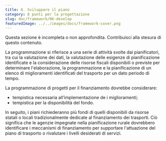 ```yaml
---
title: 6. Sviluppare il piano
category: 8 punti per la progettazione
slug: doc/framework/06-develop
featuredImage: ../../images/docs/framework-cover.png
---
```



<Callout color="grey">
  Questa sezione è incompleta o non approfondita. Contribuisci alla stesura di
  questo contenuto.
</Callout>


La programmazione si riferisce a una serie di attività svolte dai pianificatori, tra cui la valutazione dei dati, la valutazione delle esigenze di pianificazione identificate e la considerazione delle risorse fiscali disponibili o previste per determinare l'elaborazione, la programmazione e la pianificazione di un elenco di miglioramenti identificati del trasporto per un dato periodo di tempo.

La programmazione di progetti per il finanziamento dovrebbe considerare:

- tempistica necessaria all’implementazione de i miglioramenti;
- tempistica per la disponibilità del fondo.

In seguito, i piani richiederanno più fondi di quelli disponibili da risorse statali o locali tradizionalmente dedicate al finanziamento dei trasporti. Ciò significa che le agenzie impegnate nella pianificazione rurale dovrebbero identificare i meccanismi di finanziamento per supportare l'attuazione del piano di trasporto o rivalutare i livelli desiderati di servizi.
